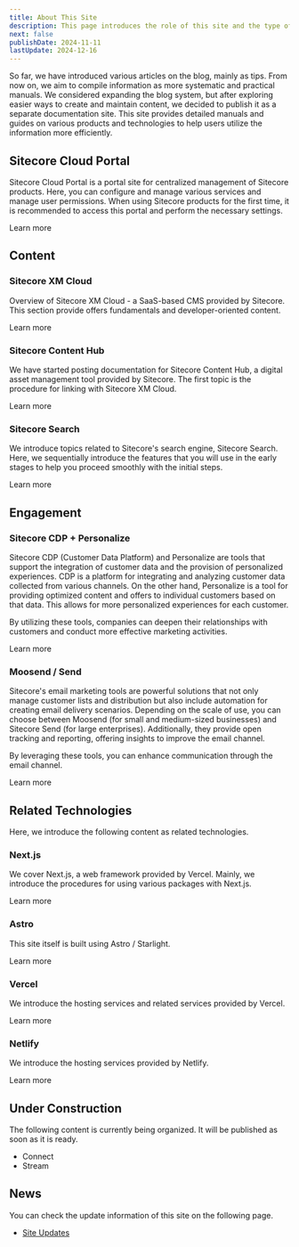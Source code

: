 ```yaml
---
title: About This Site
description: This page introduces the role of this site and the type of information it provides.
next: false
publishDate: 2024-11-11
lastUpdate: 2024-12-16
---
```



So far, we have introduced various articles on the blog, mainly as tips. From now on, we aim to compile information as more systematic and practical manuals. We considered expanding the blog system, but after exploring easier ways to create and maintain content, we decided to publish it as a separate documentation site. This site provides detailed manuals and guides on various products and technologies to help users utilize the information more efficiently.

## Sitecore Cloud Portal

Sitecore Cloud Portal is a portal site for centralized management of Sitecore products. Here, you can configure and manage various services and manage user permissions. When using Sitecore products for the first time, it is recommended to access this portal and perform the necessary settings.

<LinkButton href="/en/cloud-portal/overview/">Learn more</LinkButton>

## Content

### Sitecore XM Cloud

Overview of Sitecore XM Cloud - a SaaS-based CMS provided by Sitecore. This section provide offers fundamentals and developer-oriented content.

<LinkButton href="/en/xmc/overview/">Learn more</LinkButton>

### Sitecore Content Hub

We have started posting documentation for Sitecore Content Hub, a digital asset management tool provided by Sitecore. The first topic is the procedure for linking with Sitecore XM Cloud.

<LinkButton href="/en/ch/connect-for-content-hub/">Learn more</LinkButton>

### Sitecore Search

We introduce topics related to Sitecore's search engine, Sitecore Search. Here, we sequentially introduce the features that you will use in the early stages to help you proceed smoothly with the initial steps.

<LinkButton href="/en/search/overview/">Learn more</LinkButton>

## Engagement

### Sitecore CDP + Personalize

Sitecore CDP (Customer Data Platform) and Personalize are tools that support the integration of customer data and the provision of personalized experiences. CDP is a platform for integrating and analyzing customer data collected from various channels. On the other hand, Personalize is a tool for providing optimized content and offers to individual customers based on that data. This allows for more personalized experiences for each customer.

By utilizing these tools, companies can deepen their relationships with customers and conduct more effective marketing activities.

<LinkButton href="/en/cdp-personalize/overview/">Learn more</LinkButton>

### Moosend / Send

Sitecore's email marketing tools are powerful solutions that not only manage customer lists and distribution but also include automation for creating email delivery scenarios. Depending on the scale of use, you can choose between Moosend (for small and medium-sized businesses) and Sitecore Send (for large enterprises). Additionally, they provide open tracking and reporting, offering insights to improve the email channel.

By leveraging these tools, you can enhance communication through the email channel.

<LinkButton href="/en/send/overview/">Learn more</LinkButton>

## Related Technologies

Here, we introduce the following content as related technologies.

### Next.js

We cover Next.js, a web framework provided by Vercel. Mainly, we introduce the procedures for using various packages with Next.js.

<LinkButton href="/en/nextjs/overview/">Learn more</LinkButton>

### Astro

This site itself is built using Astro / Starlight.

<LinkButton href="/en/astro/starlight/">Learn more</LinkButton>

### Vercel

We introduce the hosting services and related services provided by Vercel.

<LinkButton href="/en/vercel/overview/">Learn more</LinkButton>

### Netlify

We introduce the hosting services provided by Netlify.

<LinkButton href="/en/netlify/overview/">Learn more</LinkButton>

## Under Construction

The following content is currently being organized. It will be published as soon as it is ready.

- Connect
- Stream

## News

You can check the update information of this site on the following page.

- [Site Updates](/update/)

